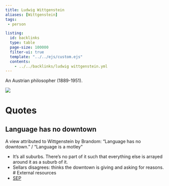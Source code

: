 ```yaml
---
title: Ludwig Wittgenstein
aliases: [Wittgenstein]
tags: 
 - person

listing:
  id: backlinks
  type: table
  page-size: 100000
  filter-ui: true
  template: "../../ejs/custom.ejs"
  contents:
    - ../../backlinks/ludwig wittgenstein.yml
---
```


An Austrian philosopher (1889-1951).

![](/images/headshots/wittgenstein.jpeg)



# Quotes

## Language has no downtown
A view attributed to Wittgenstein by Brandom: "Language has no downtown." / 
"Language is a motley"

- It's all suburbs. There's no part of it such that everything else is
arrayed around it as a suburb of it.
- Sellars disagrees: thinks the downtown is giving and asking for reasons.
# External resources
- [SEP](https://plato.stanford.edu/entries/wittgenstein/)


